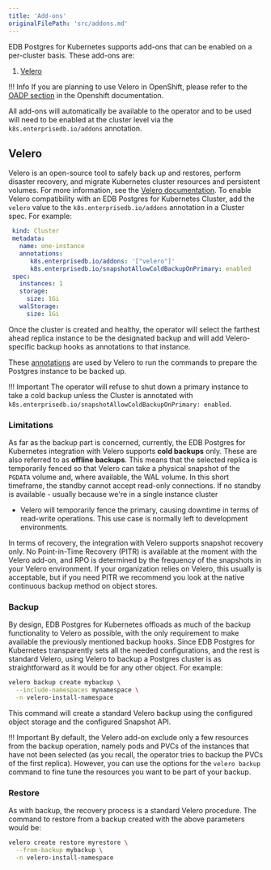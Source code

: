 ```yaml
---
title: 'Add-ons'
originalFilePath: 'src/addons.md'
---
```


EDB Postgres for Kubernetes supports add-ons that can be enabled on a
per-cluster basis. These add-ons are:

1.  [Velero](#velero)

!!! Info
    If you are planning to use Velero in OpenShift, please refer to the
    [OADP section](openshift.md#oadp-for-velero) in the Openshift documentation.

All add-ons will automatically be available to the operator and to be used will
need to be enabled at the cluster level via the `k8s.enterprisedb.io/addons`
annotation.

## Velero

Velero is an open-source tool to safely back up and restores, perform disaster
recovery, and migrate Kubernetes cluster resources and persistent volumes. For
more information, see the [Velero documentation](https://velero.io/docs/latest/).
To enable Velero compatibility with an EDB Postgres for Kubernetes Cluster, add
the `velero` value to the `k8s.enterprisedb.io/addons` annotation in a Cluster
spec.
For example:

```yaml
 kind: Cluster
 metadata:
   name: one-instance
   annotations:
      k8s.enterprisedb.io/addons: '["velero"]'
      k8s.enterprisedb.io/snapshotAllowColdBackupOnPrimary: enabled
 spec:
   instances: 1
   storage:
     size: 1Gi
   walStorage:
     size: 1Gi
```

Once the cluster is created and healthy, the operator will select the farthest
ahead replica instance to be the designated backup and will add Velero-specific
backup hooks as annotations to that instance.

These [annotations](https://velero.io/docs/latest/backup-hooks/) are used by
Velero to run the commands to prepare the Postgres instance to be backed up.

!!! Important
    The operator will refuse to shut down a primary instance to take a cold
    backup unless the Cluster is annotated with
    `k8s.enterprisedb.io/snapshotAllowColdBackupOnPrimary: enabled`.

### Limitations

As far as the backup part is concerned, currently, the EDB Postgres for
Kubernetes integration with Velero supports **cold backups** only. These are also
referred to as **offline backups**. This means that the selected replica is
temporarily fenced so that Velero can take a physical snapshot of the `PGDATA`
volume and, where available, the WAL volume.
In this short timeframe, the standby cannot accept read-only connections.
If no standby is available - usually because we're in a single instance cluster

-   Velero will temporarily fence the primary, causing downtime in terms of
    read-write operations. This use case is normally left to development
    environments.

In terms of recovery, the integration with Velero supports snapshot recovery
only. No Point-in-Time Recovery (PITR) is available at the moment with the
Velero add-on, and RPO is determined by the frequency of the snapshots in your
Velero environment. If your organization relies on Velero, this usually is
acceptable, but if you need PITR we recommend you look at the native continuous
backup method on object stores.

### Backup

By design, EDB Postgres for Kubernetes offloads as much of the backup
functionality to Velero as possible, with the only requirement to make
available the previously mentioned backup hooks. Since EDB Postgres for
Kubernetes transparently sets all the needed configurations, and the rest is
standard Velero, using Velero to backup a Postgres cluster is as
straightforward as it would be for any other object. For example:

```bash
velero backup create mybackup \
  --include-namespaces mynamespace \
  -n velero-install-namespace
```

This command will create a standard Velero backup using the configured object
storage and the configured Snapshot API.

!!! Important
    By default, the Velero add-on exclude only a few resources from the backup
    operation, namely pods and PVCs of the instances that have not been selected
    (as you recall, the operator tries to backup the PVCs of the first replica).
    However, you can use the options for the `velero backup` command to fine tune
    the resources you want to be part of your backup.

### Restore

As with backup, the recovery process is a standard Velero procedure. The
command to restore from a backup created with the above parameters would be:

```bash
velero create restore myrestore \
  --from-backup mybackup \
  -n velero-install-namespace
```